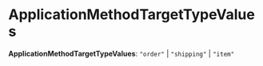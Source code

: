 
# ApplicationMethodTargetTypeValues

 **ApplicationMethodTargetTypeValues**: `"order"` \| `"shipping"` \| `"item"`
